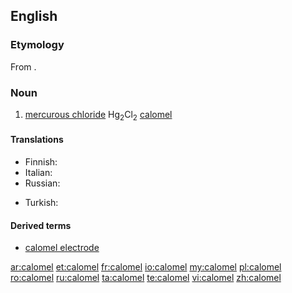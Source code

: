 ==English==

===Etymology===
From {{etyl|fr|en}} {{m|fr|calomel}}.

===Noun===
{{en-noun|~}}

# {{label|en|inorganic compound}} [[mercurous chloride]] Hg<sub>2</sub>Cl<sub>2</sub> [[w:calomel|calomel]]


====Translations====
{{trans-top|mercurous chloride}}
* Finnish: {{t|fi|kalomeli}}
* Italian: {{t|it|calomelano|m}}
* Russian: {{t+|ru|каломе́ль|f}}
{{trans-mid}}
* Turkish: {{t+|tr|kalomel}}
{{trans-bottom}}

====Derived terms====
* [[calomel electrode]]

[[ar:calomel]]
[[et:calomel]]
[[fr:calomel]]
[[io:calomel]]
[[my:calomel]]
[[pl:calomel]]
[[ro:calomel]]
[[ru:calomel]]
[[ta:calomel]]
[[te:calomel]]
[[vi:calomel]]
[[zh:calomel]]